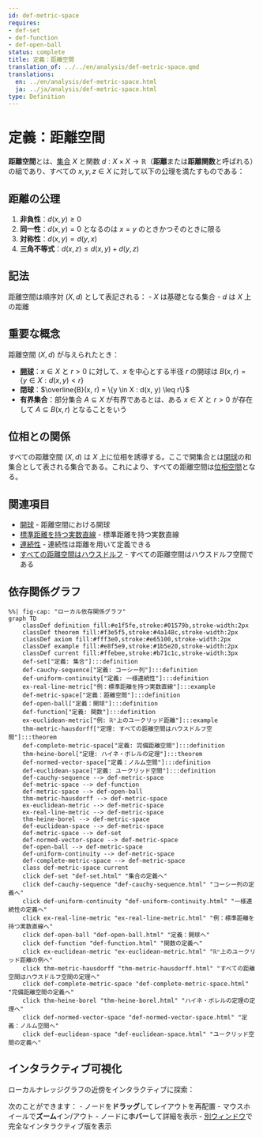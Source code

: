 ```yaml
---
id: def-metric-space
requires:
- def-set
- def-function
- def-open-ball
status: complete
title: 定義：距離空間
translation_of: ../../en/analysis/def-metric-space.qmd
translations:
  en: ../en/analysis/def-metric-space.html
  ja: ../ja/analysis/def-metric-space.html
type: Definition
---
```


# 定義：距離空間 {#def-metric-space}

**距離空間**とは、[集合](../logic-set-theory/def-set.qmd) $X$ と関数 $d: X \times X \to \mathbb{R}$（**距離**または**距離関数**と呼ばれる）の組であり、すべての $x, y, z \in X$ に対して以下の公理を満たすものである：

## 距離の公理

1. **非負性**：$d(x, y) \geq 0$
2. **同一性**：$d(x, y) = 0$ となるのは $x = y$ のときかつそのときに限る
3. **対称性**：$d(x, y) = d(y, x)$
4. **三角不等式**：$d(x, z) \leq d(x, y) + d(y, z)$

## 記法

距離空間は順序対 $(X, d)$ として表記される：
- $X$ は基礎となる集合
- $d$ は $X$ 上の距離

## 重要な概念

距離空間 $(X, d)$ が与えられたとき：

- **[開球](def-open-ball.qmd)**：$x \in X$ と $r > 0$ に対して、$x$ を中心とする半径 $r$ の開球は $B(x, r) = \{y \in X : d(x, y) < r\}$
- **閉球**：$\overline{B}(x, r) = \{y \in X : d(x, y) \leq r\}$
- **有界集合**：部分集合 $A \subseteq X$ が有界であるとは、ある $x \in X$ と $r > 0$ が存在して $A \subseteq B(x, r)$ となることをいう

## 位相との関係

すべての距離空間 $(X, d)$ は $X$ 上に位相を誘導する。ここで開集合とは[開球](def-open-ball.qmd)の和集合として表される集合である。これにより、すべての距離空間は[位相空間](../topology/def-topological-space.qmd)となる。

## 関連項目

- [開球](def-open-ball.qmd) - 距離空間における開球
- [標準距離を持つ実数直線](ex-real-line-metric.qmd) - 標準距離を持つ実数直線
- [連続性](def-continuity.qmd) - 連続性は距離を用いて定義できる
- [すべての距離空間はハウスドルフ](../topology/thm-metric-hausdorff.qmd) - すべての距離空間はハウスドルフ空間である

## 依存関係グラフ

```mermaid
%%| fig-cap: "ローカル依存関係グラフ"
graph TD
    classDef definition fill:#e1f5fe,stroke:#01579b,stroke-width:2px
    classDef theorem fill:#f3e5f5,stroke:#4a148c,stroke-width:2px
    classDef axiom fill:#fff3e0,stroke:#e65100,stroke-width:2px
    classDef example fill:#e8f5e9,stroke:#1b5e20,stroke-width:2px
    classDef current fill:#ffebee,stroke:#b71c1c,stroke-width:3px
    def-set["定義: 集合"]:::definition
    def-cauchy-sequence["定義: コーシー列"]:::definition
    def-uniform-continuity["定義: 一様連続性"]:::definition
    ex-real-line-metric["例：標準距離を持つ実数直線"]:::example
    def-metric-space["定義：距離空間"]:::definition
    def-open-ball["定義：開球"]:::definition
    def-function["定義: 関数"]:::definition
    ex-euclidean-metric["例: ℝⁿ上のユークリッド距離"]:::example
    thm-metric-hausdorff["定理: すべての距離空間はハウスドルフ空間"]:::theorem
    def-complete-metric-space["定義: 完備距離空間"]:::definition
    thm-heine-borel["定理: ハイネ・ボレルの定理"]:::theorem
    def-normed-vector-space["定義：ノルム空間"]:::definition
    def-euclidean-space["定義: ユークリッド空間"]:::definition
    def-cauchy-sequence --> def-metric-space
    def-metric-space --> def-function
    def-metric-space --> def-open-ball
    thm-metric-hausdorff --> def-metric-space
    ex-euclidean-metric --> def-metric-space
    ex-real-line-metric --> def-metric-space
    thm-heine-borel --> def-metric-space
    def-euclidean-space --> def-metric-space
    def-metric-space --> def-set
    def-normed-vector-space --> def-metric-space
    def-open-ball --> def-metric-space
    def-uniform-continuity --> def-metric-space
    def-complete-metric-space --> def-metric-space
    class def-metric-space current
    click def-set "def-set.html" "集合の定義へ"
    click def-cauchy-sequence "def-cauchy-sequence.html" "コーシー列の定義へ"
    click def-uniform-continuity "def-uniform-continuity.html" "一様連続性の定義へ"
    click ex-real-line-metric "ex-real-line-metric.html" "例：標準距離を持つ実数直線へ"
    click def-open-ball "def-open-ball.html" "定義：開球へ"
    click def-function "def-function.html" "関数の定義へ"
    click ex-euclidean-metric "ex-euclidean-metric.html" "ℝⁿ上のユークリッド距離の例へ"
    click thm-metric-hausdorff "thm-metric-hausdorff.html" "すべての距離空間はハウスドルフ空間の定理へ"
    click def-complete-metric-space "def-complete-metric-space.html" "完備距離空間の定義へ"
    click thm-heine-borel "thm-heine-borel.html" "ハイネ・ボレルの定理の定理へ"
    click def-normed-vector-space "def-normed-vector-space.html" "定義：ノルム空間へ"
    click def-euclidean-space "def-euclidean-space.html" "ユークリッド空間の定義へ"
```

## インタラクティブ可視化

ローカルナレッジグラフの近傍をインタラクティブに探索：

::: {.graph-viz data-id="def-metric-space" data-width="700" data-height="500"}
:::

次のことができます：
- ノードを**ドラッグ**してレイアウトを再配置
- マウスホイールで**ズーム**イン/アウト
- ノードに**ホバー**して詳細を表示
- [別ウィンドウ](../../output/interactive/ja/def-metric-space.html){target="_blank"}で完全なインタラクティブ版を表示

